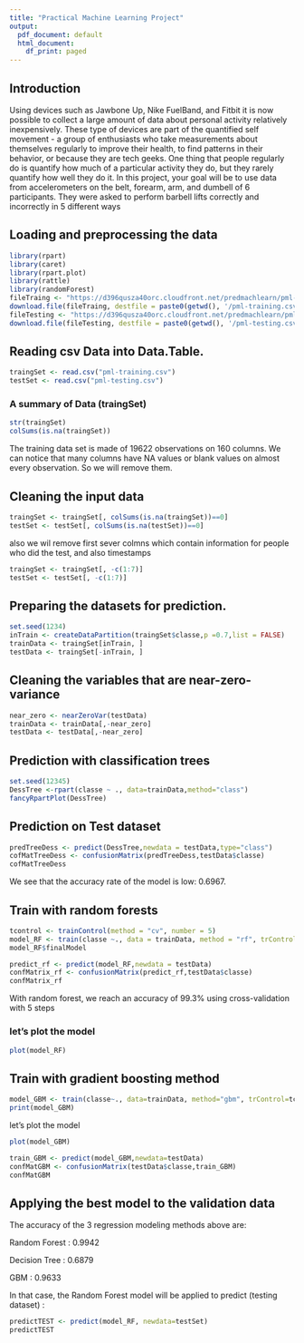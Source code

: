 ---
title: "Practical Machine Learning Project"
output:
  pdf_document: default
  html_document:
    df_print: paged
---

## Introduction


Using devices such as Jawbone Up, Nike FuelBand, and Fitbit it is now possible to collect a large amount of data about personal activity relatively inexpensively. These type of devices are part of the quantified self movement - a group of enthusiasts who take measurements about themselves regularly to improve their health, to find patterns in their behavior, or because they are tech geeks. One thing that people regularly do is quantify how much of a particular activity they do, but they rarely quantify how well they do it. In this project, your goal will be to use data from accelerometers on the belt, forearm, arm, and dumbell of 6 participants. They were asked to perform barbell lifts correctly and incorrectly in 5 different ways

## Loading and preprocessing the data

```{r echo=TRUE }
library(rpart)
library(caret)
library(rpart.plot)
library(rattle)
library(randomForest)
fileTraing <- "https://d396qusza40orc.cloudfront.net/predmachlearn/pml-training.csv"
download.file(fileTraing, destfile = paste0(getwd(), '/pml-training.csv'))
fileTesting <- "https://d396qusza40orc.cloudfront.net/predmachlearn/pml-testing.csv"
download.file(fileTesting, destfile = paste0(getwd(), '/pml-testing.csv'))
```

## Reading csv Data into Data.Table. 
```{r echo=TRUE}
traingSet <- read.csv("pml-training.csv")
testSet <- read.csv("pml-testing.csv")
```


### A summary of Data (traingSet)

```{r echo=TRUE, cache=TRUE}
str(traingSet)
colSums(is.na(traingSet))
```

The training data set is made of 19622 observations on 160 columns. We can notice that many columns have NA values or blank values on almost every observation. So we will remove them.

## Cleaning the input data

```{r echo=TRUE}
traingSet <- traingSet[, colSums(is.na(traingSet))==0]
testSet <- testSet[, colSums(is.na(testSet))==0]
```
also we wil remove first sever colmns which contain information for people who did the test, and also timestamps

```{r echo=TRUE}
traingSet <- traingSet[, -c(1:7)]
testSet <- testSet[, -c(1:7)]
```

## Preparing the datasets for prediction. 

```{r echo=TRUE}
set.seed(1234)
inTrain <- createDataPartition(traingSet$classe,p =0.7,list = FALSE)
trainData <- traingSet[inTrain, ]
testData <- traingSet[-inTrain, ]
```



## Cleaning the variables that are near-zero-variance
```{r echo=TRUE}
near_zero <- nearZeroVar(testData)
trainData <- trainData[,-near_zero]
testData <- testData[,-near_zero]
```

## Prediction with classification trees
```{r echo=TRUE}
set.seed(12345)
DessTree <-rpart(classe ~ ., data=trainData,method="class")
fancyRpartPlot(DessTree)

```

## Prediction on Test dataset
```{r echo=TRUE}
predTreeDess <- predict(DessTree,newdata = testData,type="class")
cofMatTreeDess <- confusionMatrix(predTreeDess,testData$classe)
cofMatTreeDess
```
We see that the accuracy rate of the model is low: 0.6967.

## Train with random forests

```{r echo=TRUE}
tcontrol <- trainControl(method = "cv", number = 5)
model_RF <- train(classe ~., data = trainData, method = "rf", trControl = tcontrol)
model_RF$finalModel
```

```{r echo=TRUE}
predict_rf <- predict(model_RF,newdata = testData)
confMatrix_rf <- confusionMatrix(predict_rf,testData$classe)
confMatrix_rf
```

With random forest, we reach an accuracy of 99.3% using cross-validation with 5 steps

### let's plot the model 
```{r echo=TRUE}
plot(model_RF)
```

## Train with gradient boosting method

```{r echo=TRUE}
model_GBM <- train(classe~., data=trainData, method="gbm", trControl=tcontrol, verbose=FALSE)
print(model_GBM)
```

let's plot the model 

```{r echo=TRUE}
plot(model_GBM)
```


```{r echo=TRUE}
train_GBM <- predict(model_GBM,newdata=testData)
confMatGBM <- confusionMatrix(testData$classe,train_GBM)
confMatGBM
```

## Applying the best model to the validation data
The accuracy of the 3 regression modeling methods above are:

Random Forest : 0.9942

Decision Tree : 0.6879

GBM : 0.9633

In that case, the Random Forest model will be applied to predict  (testing dataset) :

```{r echo=TRUE}
predictTEST <- predict(model_RF, newdata=testSet)
predictTEST
```
